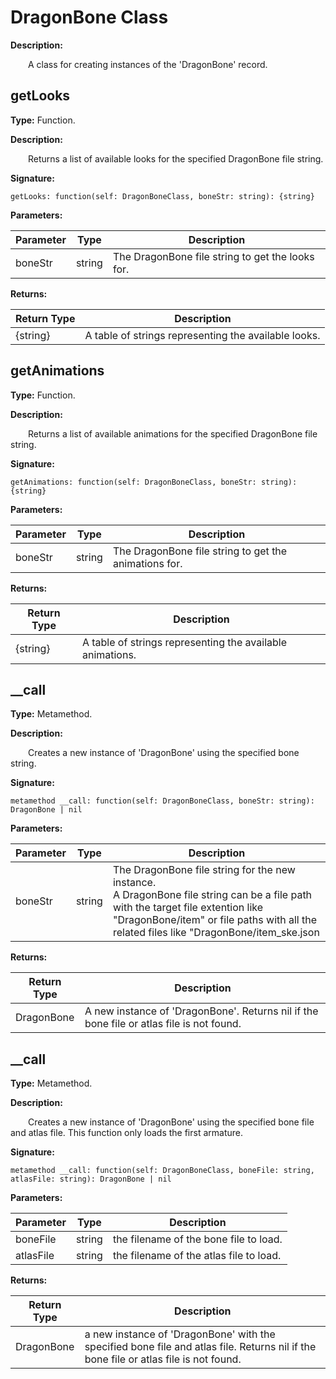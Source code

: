 # DragonBone Class

**Description:**

&emsp;&emsp;A class for creating instances of the 'DragonBone' record.

## getLooks

**Type:** Function.

**Description:**

&emsp;&emsp;Returns a list of available looks for the specified DragonBone file string.

**Signature:**
```tl
getLooks: function(self: DragonBoneClass, boneStr: string): {string}
```

**Parameters:**

| Parameter | Type | Description |
| --- | --- | --- |
| boneStr | string | The DragonBone file string to get the looks for. |

**Returns:**

| Return Type | Description |
| --- | --- |
| \{string} | A table of strings representing the available looks. |

## getAnimations

**Type:** Function.

**Description:**

&emsp;&emsp;Returns a list of available animations for the specified DragonBone file string.

**Signature:**
```tl
getAnimations: function(self: DragonBoneClass, boneStr: string): {string}
```

**Parameters:**

| Parameter | Type | Description |
| --- | --- | --- |
| boneStr | string | The DragonBone file string to get the animations for. |

**Returns:**

| Return Type | Description |
| --- | --- |
| \{string} | A table of strings representing the available animations. |

## __call

**Type:** Metamethod.

**Description:**

&emsp;&emsp;Creates a new instance of 'DragonBone' using the specified bone string.

**Signature:**
```tl
metamethod __call: function(self: DragonBoneClass, boneStr: string): DragonBone | nil
```

**Parameters:**

| Parameter | Type | Description |
| --- | --- | --- |
| boneStr | string | The DragonBone file string for the new instance.<br/>A DragonBone file string can be a file path with the target file extention like "DragonBone/item" or file paths with all the related files like "DragonBone/item_ske.json|DragonBone/item_tex.json".<br/>And the an armature name can be added following a seperator of ';'. like "DragonBone/item;mainArmature" or "DragonBone/item_ske.json|DragonBone/item_tex.json;mainArmature" |

**Returns:**

| Return Type | Description |
| --- | --- |
| DragonBone | A new instance of 'DragonBone'. Returns nil if the bone file or atlas file is not found. |

## __call

**Type:** Metamethod.

**Description:**

&emsp;&emsp;Creates a new instance of 'DragonBone' using the specified bone file and atlas file. This function only loads the first armature.

**Signature:**
```tl
metamethod __call: function(self: DragonBoneClass, boneFile: string, atlasFile: string): DragonBone | nil
```

**Parameters:**

| Parameter | Type | Description |
| --- | --- | --- |
| boneFile | string | the filename of the bone file to load. |
| atlasFile | string | the filename of the atlas file to load. |

**Returns:**

| Return Type | Description |
| --- | --- |
| DragonBone | a new instance of 'DragonBone' with the specified bone file and atlas file. Returns nil if the bone file or atlas file is not found. |